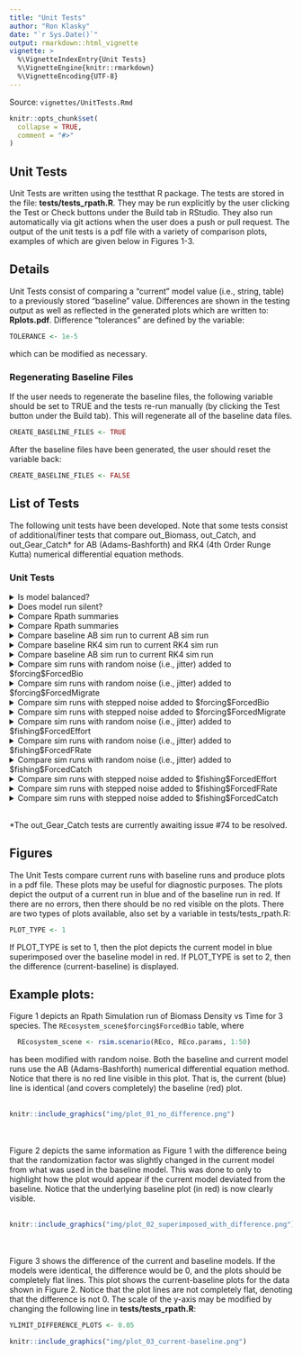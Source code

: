 ```yaml
---
title: "Unit Tests"
author: "Ron Klasky"
date: "`r Sys.Date()`"
output: rmarkdown::html_vignette
vignette: >
  %\VignetteIndexEntry{Unit Tests}
  %\VignetteEngine{knitr::rmarkdown}
  %\VignetteEncoding{UTF-8}
---
```

Source: ```vignettes/UnitTests.Rmd```
```r
knitr::opts_chunk$set(
  collapse = TRUE,
  comment = "#>"
)
```

## Unit Tests

Unit Tests are written using the testthat R package. The tests are stored in the file: **tests/tests_rpath.R**. They may be run explicitly by the user clicking the Test or Check buttons under the Build tab in RStudio. They also run automatically via git actions when the user does a push or pull request. The output of the unit tests is a pdf file with a variety of comparison plots, examples of which are given below in Figures 1-3.

## Details

Unit Tests consist of comparing a "current" model value (i.e., string, table) to a previously stored "baseline" value. Differences are shown in the testing output as well as reflected in the generated plots which are written to: **Rplots.pdf**. Difference "tolerances" are defined by the variable:

```r
TOLERANCE <- 1e-5
```

which can be modified as necessary.

### Regenerating Baseline Files

If the user needs to regenerate the baseline files, the following variable should be set to TRUE and the tests re-run manually (by clicking the Test button under the Build tab). This will regenerate all of the baseline data files.

```r
CREATE_BASELINE_FILES <- TRUE
```

After the baseline files have been generated, the user should reset the variable back:

```r
CREATE_BASELINE_FILES <- FALSE
```

## List of Tests

The following unit tests have been developed. Note that some tests consist of additional/finer tests that compare out_Biomass, out_Catch, and out_Gear_Catch* for AB (Adams-Bashforth) and RK4 (4th Order Runge Kutta) numerical differential equation methods.

### Unit Tests

<details><summary>Is model balanced?</summary>
1. Looks for "Balanced" string in Rpath summary file output
</details>

<details><summary>Does model run silent?</summary>
2. Tests if model runs without producing print statements, warnings, or error messages.
</details>

<details><summary>Compare Rpath summaries</summary>
3. Is the baseline Rpath object the same as the current Rpath object?
</details>

<details><summary>Compare Rpath summaries</summary>
4. Is the baseline Rpath summary the same as the current Rpath summary?
</details>

<details><summary>Compare baseline AB sim run to current AB sim run</summary>
5. Checks if baseline Rpath AB sim run is same as current AB sim run (checks top level data structure only)<br>
6. Compare out_Biomass from baseline and current AB sim runs<br>
7. Compare out_Catch from baseline and current AB sim runs<br>
8. Compare out_Gear_Catch from baseline and current AB sim runs<br>
</details>

<details><summary>Compare baseline RK4 sim run to current RK4 sim run</summary>
9. Checks if baseline RK4 sim run same as current RK4 sim run (checks top level data structure only)<br>
10. Compare out_Biomass from baseline and current RK4 sim runs<br>
11. Compare out_Catch from baseline and current RK4 sim runs<br>
12. Compare out_Gear_Catch from baseline and current RK4 sim runs<br>
</details>

<details><summary>Compare baseline AB sim run to current RK4 sim run</summary>
13. Checks if baseline AB sim run same as current RK4 sim run (checks top level data structure only)<br>
14. Compare out_Biomass from baseline AB run and current RK4 sim run<br>
15. Compare out_Catch from baseline AB run and current RK4 sim run<br>
16. Compare out_Gear_Catch from baseline AB run and current RK4 sim run<br>
</details>

<details><summary>Compare sim runs with random noise (i.e., jitter) added to \$forcing\$ForcedBio</summary>
17. Compare out_Biomass from baseline AB run and current AB run with noise added to ForcedBio<br>
18. Compare out_Catch from baseline AB run and current AB run with noise added to ForcedBio<br>
19. Compare out_Gear_Catch from baseline AB run and current AB run with noise added to ForcedBio<br>
20. Compare out_Biomass from baseline RK4 run and current RK4 run with noise added to ForcedBio<br>
21. Compare out_Catch from baseline RK4 run and current RK4 run with noise added to ForcedBio<br>
22. Compare out_Gear_Catch from baseline RK4 run and current RK4 run with noise added to ForcedBio<br>
</details>

<details><summary>Compare sim runs with random noise (i.e., jitter) added to \$forcing\$ForcedMigrate</summary>
23. Compare out_Biomass from baseline AB run and current AB run with noise added to ForcedMigrate<br>
24. Compare out_Catch from baseline AB run and current AB run with noise added to ForcedMigrate<br>
25. Compare out_Gear_Catch from baseline AB run and current AB run with noise added to ForcedMigrate<br>
26. Compare out_Biomass from baseline RK4 run and current RK4 run with noise added to ForcedMigrate<br>
27. Compare out_Catch from baseline RK4 run and current RK4 run with noise added to ForcedMigrate<br>
28. Compare out_Gear_Catch from baseline RK4 run and current RK4 run with noise added to ForcedMigrate<br>
</details>

<details><summary>Compare sim runs with stepped noise added to \$forcing\$ForcedBio</summary>
29. Compare out_Biomass from baseline AB run and current AB run with stepped noise added to ForcedBio<br>
30. Compare out_Catch from baseline AB run and current AB run with stepped noise added to ForcedBio<br>
31. Compare out_Gear_Catch from baseline AB run and current AB run with stepped noise added to ForcedBio<br>
32. Compare out_Biomass from baseline RK4 run and current RK4 run with stepped noise added to ForcedBio<br>
33. Compare out_Catch from baseline RK4 run and current RK4 run with stepped noise added to ForcedBio<br>
34. Compare out_Gear_Catch from baseline RK4 run and current RK4 run with stepped noise added to ForcedBio<br>
</details>

<details><summary>Compare sim runs with stepped noise added to \$forcing\$ForcedMigrate</summary>
35. Compare out_Biomass from baseline AB run and current AB run with stepped noise added to ForcedMigrate<br>
36. Compare out_Catch from baseline AB run and current AB run with stepped noise added to ForcedMigrate<br>
37. Compare out_Gear_Catch from baseline AB run and current AB run with stepped noise added to ForcedMigrate<br>
38. Compare out_Biomass from baseline RK4 run and current RK4 run with stepped noise added to ForcedMigrate<br>
39. Compare out_Catch from baseline RK4 run and current RK4 run with stepped noise added to ForcedMigrate<br>
40. Compare out_Gear_Catch from baseline RK4 run and current RK4 run with stepped noise added to ForcedMigrate<br>
</details>

<details><summary>Compare sim runs with random noise (i.e., jitter) added to \$fishing\$ForcedEffort</summary>
41. Compare out_Biomass from baseline AB run and current AB run with noise added to ForcedEffort<br>
42. Compare out_Catch from baseline AB run and current AB run with noise added to ForcedEffort<br>
43. Compare out_Gear_Catch from baseline AB run and current AB run with noise added to ForcedEffort<br>
44. Compare out_Biomass from baseline RK4 run and current RK4 run with noise added to ForcedEffort<br>
45. Compare out_Catch from baseline RK4 run and current RK4 run with noise added to ForcedEffort<br>
46. Compare out_Gear_Catch from baseline RK4 run and current RK4 run with noise added to ForcedEffort<br>
</details>

<details><summary>Compare sim runs with random noise (i.e., jitter) added to \$fishing\$ForcedFRate</summary>
47. Compare out_Biomass from baseline AB run and current AB run with noise added to ForcedFRate<br>
48. Compare out_Catch from baseline AB run and current AB run with noise added to ForcedFRate<br>
49. Compare out_Gear_Catch from baseline AB run and current AB run with noise added to ForcedFRate<br>
50. Compare out_Biomass from baseline RK4 run and current RK4 run with noise added to ForcedFRate<br>
51. Compare out_Catch from baseline RK4 run and current RK4 run with noise added to ForcedFRate<br>
52. Compare out_Gear_Catch from baseline RK4 run and current RK4 run with noise added to ForcedFRate<br>
</details>

<details><summary>Compare sim runs with random noise (i.e., jitter) added to \$fishing\$ForcedCatch</summary>
53. Compare out_Biomass from baseline AB run and current AB run with noise added to ForcedCatch<br>
54. Compare out_Catch from baseline AB run and current AB run with noise added to ForcedCatch<br>
55. Compare out_Gear_Catch from baseline AB run and current AB run with noise added to ForcedCatch<br>
56. Compare out_Biomass from baseline RK4 run and current RK4 run with noise added to ForcedCatch<br>
57. Compare out_Catch from baseline RK4 run and current RK4 run with noise added to ForcedCatch<br>
58. Compare out_Gear_Catch from baseline RK4 run and current RK4 run with noise added to ForcedCatch<br>
</details>

<details><summary>Compare sim runs with stepped noise added to \$fishing\$ForcedEffort</summary>
59. Compare out_Biomass from baseline AB run and current AB run with stepped noise added to ForcedEffort<br>
60. Compare out_Catch from baseline AB run and current AB run with stepped noise added to ForcedEffort<br>
61. Compare out_Gear_Catch from baseline AB run and current AB run with stepped noise added to ForcedEffort<br>
62. Compare out_Biomass from baseline RK4 run and current RK4 run with stepped noise added to ForcedEffort<br>
63. Compare out_Catch from baseline RK4 run and current RK4 run with stepped noise added to ForcedEffort<br>
64. Compare out_Gear_Catch from baseline RK4 run and current RK4 run with stepped noise added to ForcedEffort<br>
</details>

<details><summary>Compare sim runs with stepped noise added to \$fishing\$ForcedFRate</summary>
65. Compare out_Biomass from baseline AB run and current AB run with stepped noise added to ForcedFRate<br>
66. Compare out_Catch from baseline AB run and current AB run with stepped noise added to ForcedFRate<br>
67. Compare out_Gear_Catch from baseline AB run and current AB run with stepped noise added to ForcedFRate<br>
68. Compare out_Biomass from baseline RK4 run and current RK4 run with stepped noise added to ForcedFRate<br>
69. Compare out_Catch from baseline RK4 run and current RK4 run with stepped noise added to ForcedFRate<br>
70. Compare out_Gear_Catch from baseline RK4 run and current RK4 run with stepped noise added to ForcedFRate<br>
</details>

<details><summary>Compare sim runs with stepped noise added to \$fishing\$ForcedCatch</summary>
71. Compare out_Biomass from baseline AB run and current AB run with stepped noise added to ForcedCatch<br>
72. Compare out_Catch from baseline AB run and current AB run with stepped noise added to ForcedCatch<br>
73. Compare out_Gear_Catch from baseline AB run and current AB run with stepped noise added to ForcedCatch<br>
74. Compare out_Biomass from baseline RK4 run and current RK4 run with stepped noise added to ForcedCatch<br>
75. Compare out_Catch from baseline RK4 run and current RK4 run with stepped noise added to ForcedCatch<br>
76. Compare out_Gear_Catch from baseline RK4 run and current RK4 run with stepped noise added to ForcedCatch<br>
</details>
<br>
*The out_Gear_Catch tests are currently awaiting issue #74 to be resolved.

## Figures

The Unit Tests compare current runs with baseline runs and produce plots in a pdf file. These plots may be useful for diagnostic purposes. The plots depict the output of a current run in blue and of the baseline run in red. If there are no errors, then there should be no red visible on the plots. There are two types of plots available, also set by a variable in tests/tests_rpath.R:

```r
PLOT_TYPE <- 1 
```

If PLOT_TYPE is set to 1, then the plot depicts the current model in blue superimposed over the baseline model in red. If PLOT_TYPE is set to 2, then the difference (current-baseline) is displayed.

## Example plots:

Figure 1 depicts an Rpath Simulation run of Biomass Density vs Time for 3 species. The ```REcosystem_scene$forcing$ForcedBio``` table, where

``` r
  REcosystem_scene <- rsim.scenario(REco, REco.params, 1:50)
```

has been modified with random noise. Both the baseline and current model runs use the AB (Adams-Bashforth) numerical differential equation method. Notice that there is no red line visible in this plot. That is, the current (blue) line is identical (and covers completely) the baseline (red) plot.
<br><br>

```r
knitr::include_graphics("img/plot_01_no_difference.png")
```
<br><br>
Figure 2 depicts the same information as Figure 1 with the difference being that the randomization factor was slightly changed in the current model from what was used in the baseline model. This was done to only to highlight how the plot would appear if the current model deviated from the baseline. Notice that the underlying baseline plot (in red) is now clearly visible.
<br><br>
```r
knitr::include_graphics("img/plot_02_superimposed_with_difference.png")
```
<br><br>
Figure 3 shows the difference of the current and baseline models. If the models were identical, the difference would be 0, and the plots should be completely flat lines. This plot shows the current-baseline plots for the data shown in Figure 2. Notice that the plot lines are not completely flat, denoting that the difference is not 0. The scale of the y-axis may be modified by changing the following line in **tests/tests_rpath.R**:

``` r
YLIMIT_DIFFERENCE_PLOTS <- 0.05
```
```r
knitr::include_graphics("img/plot_03_current-baseline.png")
```
